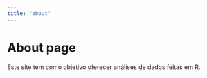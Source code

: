 ```yaml
---
title: "about"
---
```


# About page

Este site tem como objetivo oferecer análises de dados feitas em R.